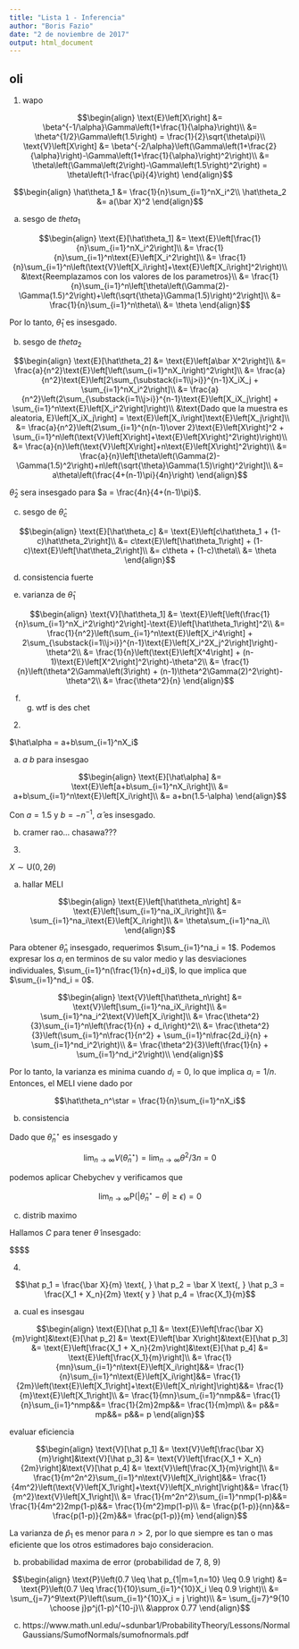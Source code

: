 ```yaml
---
title: "Lista 1 - Inferencia"
author: "Boris Fazio"
date: "2 de noviembre de 2017"
output: html_document
---
```

  
## oli
  
1. wapo

$$\begin{align}
\text{E}\left[X\right] &= \beta^{-1/\alpha}\Gamma\left(1+\frac{1}{\alpha}\right)\\
&= \theta^{1/2}\Gamma\left(1.5\right) = \frac{1}{2}\sqrt{\theta\pi}\\
\text{V}\left[X\right] &= \beta^{-2/\alpha}\left(\Gamma\left(1+\frac{2}{\alpha}\right)-\Gamma\left(1+\frac{1}{\alpha}\right)^2\right)\\
&= \theta\left(\Gamma\left(2\right)-\Gamma\left(1.5\right)^2\right) = \theta\left(1-\frac{\pi}{4}\right)
\end{align}$$

$$\begin{align}
\hat\theta_1 &= \frac{1}{n}\sum_{i=1}^nX_i^2\\
\hat\theta_2 &= a(\bar X)^2
\end{align}$$
  
a) sesgo de $theta_1$
  
$$\begin{align}
\text{E}[\hat\theta_1] &= \text{E}\left[\frac{1}{n}\sum_{i=1}^nX_i^2\right]\\
&= \frac{1}{n}\sum_{i=1}^n\text{E}\left[X_i^2\right]\\
&= \frac{1}{n}\sum_{i=1}^n\left(\text{V}\left[X_i\right]+\text{E}\left[X_i\right]^2\right)\\
&\text{Reemplazamos con los valores de los parametros}\\
&= \frac{1}{n}\sum_{i=1}^n\left[\theta\left(\Gamma(2)-\Gamma(1.5)^2\right)+\left(\sqrt{\theta}\Gamma(1.5)\right)^2\right]\\
&= \frac{1}{n}\sum_{i=1}^n\theta\\
&= \theta
\end{align}$$

Por lo tanto, $\hat\theta_1$ es insesgado.

b) sesgo de $theta_2$
  
$$\begin{align}
\text{E}[\hat\theta_2] &= \text{E}\left[a\bar X^2\right]\\
&= \frac{a}{n^2}\text{E}\left[\left(\sum_{i=1}^nX_i\right)^2\right]\\
&= \frac{a}{n^2}\text{E}\left[2\sum_{\substack{i=1\\j>i}}^{n-1}X_iX_j + \sum_{i=1}^nX_i^2\right]\\
&= \frac{a}{n^2}\left(2\sum_{\substack{i=1\\j>i}}^{n-1}\text{E}\left[X_iX_j\right] + \sum_{i=1}^n\text{E}\left[X_i^2\right]\right)\\
&\text{Dado que la muestra es aleatoria, E}\left[X_iX_j\right] = \text{E}\left[X_i\right]\text{E}\left[X_j\right]\\
&= \frac{a}{n^2}\left(2\sum_{i=1}^{n(n-1)\over 2}\text{E}\left[X\right]^2 + \sum_{i=1}^n\left(\text{V}\left[X\right]+\text{E}\left[X\right]^2\right)\right)\\
&= \frac{a}{n}\left(\text{V}\left[X\right]+n\text{E}\left[X\right]^2\right)\\
&= \frac{a}{n}\left[\theta\left(\Gamma(2)-\Gamma(1.5)^2\right)+n\left(\sqrt{\theta}\Gamma(1.5)\right)^2\right]\\
&= a\theta\left(\frac{4+(n-1)\pi}{4n}\right)
\end{align}$$

$\hat\theta_2$ sera insesgado para $a = \frac{4n}{4+(n-1)\pi}$.

c) sesgo de $\hat\theta_c$

$$\begin{align}
\text{E}[\hat\theta_c] &= \text{E}\left[c\hat\theta_1 + (1-c)\hat\theta_2\right]\\
&= c\text{E}\left[\hat\theta_1\right] + (1-c)\text{E}\left[\hat\theta_2\right]\\
&= c\theta + (1-c)\theta\\
&= \theta
\end{align}$$

d) consistencia fuerte

e) varianza de $\hat\theta_1$

$$\begin{align}
\text{V}[\hat\theta_1] &= \text{E}\left[\left(\frac{1}{n}\sum_{i=1}^nX_i^2\right)^2\right]-\text{E}\left[\hat\theta_1\right]^2\\
&= \frac{1}{n^2}\left(\sum_{i=1}^n\text{E}\left[X_i^4\right] + 2\sum_{\substack{i=1\\j>i}}^{n-1}\text{E}\left[X_i^2X_j^2\right]\right)-\theta^2\\
&= \frac{1}{n}\left(\text{E}\left[X^4\right] + (n-1)\text{E}\left[X^2\right]^2\right)-\theta^2\\
&= \frac{1}{n}\left(\theta^2\Gamma\left(3\right) + (n-1)\theta^2\Gamma(2)^2\right)-\theta^2\\
&= \frac{\theta^2}{n}
\end{align}$$

f) g) wtf is des chet

2.

$\hat\alpha = a+b\sum_{i=1}^nX_i$

a) $a$ $b$ para insesgao

$$\begin{align}
\text{E}[\hat\alpha] &= \text{E}\left[a+b\sum_{i=1}^nX_i\right]\\
&= a+b\sum_{i=1}^n\text{E}\left[X_i\right]\\
&= a+bn(1.5-\alpha)
\end{align}$$

Con $a = 1.5$ y $b = -n^{-1}$, $\hat\alpha$ es insesgado.

b) cramer rao... chasawa???

3.

$X \sim \text{U}(0,2\theta)$

a) hallar MELI

$$\begin{align}
\text{E}\left[\hat\theta_n\right] &= \text{E}\left[\sum_{i=1}^na_iX_i\right]\\
&= \sum_{i=1}^na_i\text{E}\left[X_i\right]\\
&= \theta\sum_{i=1}^na_i\\
\end{align}$$

Para obtener $\hat\theta_n$ insesgado, requerimos $\sum_{i=1}^na_i = 1$. Podemos expresar los $a_i$ en terminos de su valor medio y las desviaciones individuales, $\sum_{i=1}^n(\frac{1}{n}+d_i)$, lo que implica que $\sum_{i=1}^nd_i = 0$.

$$\begin{align}
\text{V}\left[\hat\theta_n\right] &= \text{V}\left[\sum_{i=1}^na_iX_i\right]\\
&= \sum_{i=1}^na_i^2\text{V}\left[X_i\right]\\
&= \frac{\theta^2}{3}\sum_{i=1}^n\left(\frac{1}{n} + d_i\right)^2\\
&= \frac{\theta^2}{3}\left(\sum_{i=1}^n\frac{1}{n^2} + \sum_{i=1}^n\frac{2d_i}{n} + \sum_{i=1}^nd_i^2\right)\\
&= \frac{\theta^2}{3}\left(\frac{1}{n} + \sum_{i=1}^nd_i^2\right)\\
\end{align}$$

Por lo tanto, la varianza es minima cuando $d_i = 0$, lo que implica $a_i = 1/n$. Entonces, el MELI viene dado por

$$\hat\theta_n^\star = \frac{1}{n}\sum_{i=1}^nX_i$$

b) consistencia

Dado que $\hat\theta_n^\star$ es insesgado y

$$\lim_{n \to \infty}V\left(\hat\theta_n^\star\right) = \lim_{n \to \infty}\theta^2/3n = 0$$

podemos aplicar Chebychev y verificamos que


$$\lim_{n\to\infty}\text{P}\left(|\hat\theta_n^\star - \theta| \geq \epsilon\right) = 0$$

c) distrib maximo

Hallamos $C$ para tener $\tilde \theta$ insesgado:

$$\begin{align}
\text{E}\left[\tilde\theta\right] &= C\text{E}\left[\max \{X_1,...,X_n\} \right]\\
&= C\int_{-\infty}^{\infty} x nf_X(x)F_X(x)^{(n-1)}dx\\
&= Cn\int_{0}^{2\theta} x \frac{1}{2\theta}\left(\frac{x}{2\theta}\right)^{(n-1)}dx\\
&= Cn\int_{0}^{2\theta} x \frac{1}{2\theta}\left(\frac{x}{2\theta}\right)^{(n-1)}dx\\

\end{align}$$

4.

$$\hat p_1 = \frac{\bar X}{m} \text{, } \hat p_2 = \bar X \text{, } \hat p_3 = \frac{X_1 + X_n}{2m} \text{ y } \hat p_4 = \frac{X_1}{m}$$

a) cual es insesgau

$$\begin{align}
\text{E}[\hat p_1] &= \text{E}\left[\frac{\bar X}{m}\right]&\text{E}[\hat p_2] &= \text{E}\left[\bar X\right]&\text{E}[\hat p_3] &= \text{E}\left[\frac{X_1 + X_n}{2m}\right]&\text{E}[\hat p_4] &= \text{E}\left[\frac{X_1}{m}\right]\\
&= \frac{1}{mn}\sum_{i=1}^n\text{E}\left[X_i\right]&&= \frac{1}{n}\sum_{i=1}^n\text{E}\left[X_i\right]&&= \frac{1}{2m}\left(\text{E}\left[X_1\right]+\text{E}\left[X_n\right]\right)&&= \frac{1}{m}\text{E}\left[X_1\right]\\
&= \frac{1}{mn}\sum_{i=1}^nmp&&= \frac{1}{n}\sum_{i=1}^nmp&&= \frac{1}{2m}2mp&&= \frac{1}{m}mp\\
&= p&&= mp&&= p&&= p
\end{align}$$

evaluar eficiencia

$$\begin{align}
\text{V}[\hat p_1] &= \text{V}\left[\frac{\bar X}{m}\right]&\text{V}[\hat p_3] &= \text{V}\left[\frac{X_1 + X_n}{2m}\right]&\text{V}[\hat p_4] &= \text{V}\left[\frac{X_1}{m}\right]\\
&= \frac{1}{m^2n^2}\sum_{i=1}^n\text{V}\left[X_i\right]&&= \frac{1}{4m^2}\left(\text{V}\left[X_1\right]+\text{V}\left[X_n\right]\right)&&= \frac{1}{m^2}\text{V}\left[X_1\right]\\
&= \frac{1}{m^2n^2}\sum_{i=1}^nmp(1-p)&&= \frac{1}{4m^2}2mp(1-p)&&= \frac{1}{m^2}mp(1-p)\\
&= \frac{p(1-p)}{nn}&&= \frac{p(1-p)}{2m}&&= \frac{p(1-p)}{m}
\end{align}$$

La varianza de $\hat p_1$ es menor para $n > 2$, por lo que siempre es tan o mas eficiente que los otros estimadores bajo consideracion.

b) probabilidad maxima de error (probabilidad de 7, 8, 9)

$$\begin{align}
\text{P}\left(0.7 \leq \hat p_{1|m=1,n=10} \leq 0.9 \right) &= \text{P}\left(0.7 \leq \frac{1}{10}\sum_{i=1}^{10}X_i \leq 0.9 \right)\\
&= \sum_{j=7}^9\text{P}\left(\sum_{i=1}^{10}X_i = j \right)\\
&= \sum_{j=7}^9{10 \choose j}p^j(1-p)^{10-j}\\
&\approx 0.77 
\end{align}$$

c) https://www.math.unl.edu/~sdunbar1/ProbabilityTheory/Lessons/NormalGaussians/SumofNormals/sumofnormals.pdf
